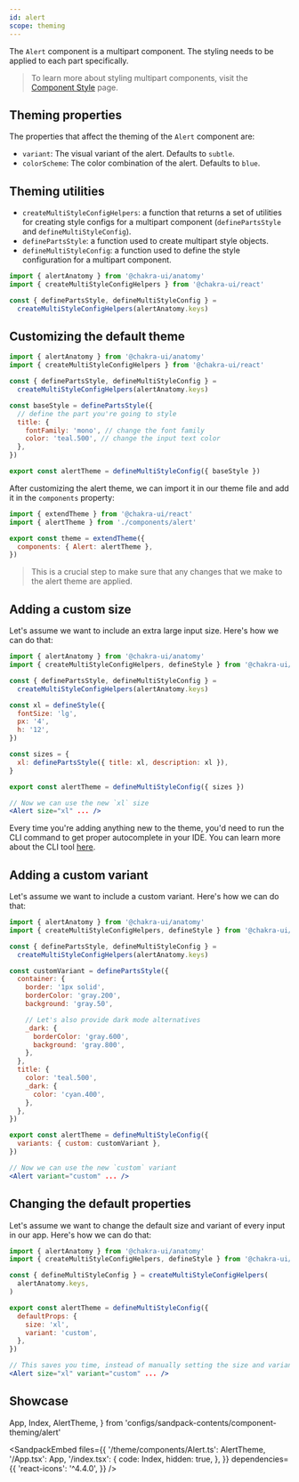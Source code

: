 ```yaml
---
id: alert
scope: theming
---
```


The `Alert` component is a multipart component. The styling needs to be applied
to each part specifically.

> To learn more about styling multipart components, visit the
> [Component Style](/docs/styled-system/component-style#styling-multipart-components)
> page.

## Theming properties

The properties that affect the theming of the `Alert` component are:

- `variant`: The visual variant of the alert. Defaults to `subtle`.
- `colorScheme`: The color combination of the alert. Defaults to `blue`.

## Theming utilities

- `createMultiStyleConfigHelpers`: a function that returns a set of utilities
  for creating style configs for a multipart component (`definePartsStyle` and
  `defineMultiStyleConfig`).
- `definePartsStyle`: a function used to create multipart style objects.
- `defineMultiStyleConfig`: a function used to define the style configuration
  for a multipart component.

```jsx live=false
import { alertAnatomy } from '@chakra-ui/anatomy'
import { createMultiStyleConfigHelpers } from '@chakra-ui/react'

const { definePartsStyle, defineMultiStyleConfig } =
  createMultiStyleConfigHelpers(alertAnatomy.keys)
```

## Customizing the default theme

```jsx live=false
import { alertAnatomy } from '@chakra-ui/anatomy'
import { createMultiStyleConfigHelpers } from '@chakra-ui/react'

const { definePartsStyle, defineMultiStyleConfig } =
  createMultiStyleConfigHelpers(alertAnatomy.keys)

const baseStyle = definePartsStyle({
  // define the part you're going to style
  title: {
    fontFamily: 'mono', // change the font family
    color: 'teal.500', // change the input text color
  },
})

export const alertTheme = defineMultiStyleConfig({ baseStyle })
```

After customizing the alert theme, we can import it in our theme file and add it
in the `components` property:

```jsx live=false
import { extendTheme } from '@chakra-ui/react'
import { alertTheme } from './components/alert'

export const theme = extendTheme({
  components: { Alert: alertTheme },
})
```

> This is a crucial step to make sure that any changes that we make to the alert
> theme are applied.

## Adding a custom size

Let's assume we want to include an extra large input size. Here's how we can do
that:

```jsx live=false
import { alertAnatomy } from '@chakra-ui/anatomy'
import { createMultiStyleConfigHelpers, defineStyle } from '@chakra-ui/react'

const { definePartsStyle, defineMultiStyleConfig } =
  createMultiStyleConfigHelpers(alertAnatomy.keys)

const xl = defineStyle({
  fontSize: 'lg',
  px: '4',
  h: '12',
})

const sizes = {
  xl: definePartsStyle({ title: xl, description: xl }),
}

export const alertTheme = defineMultiStyleConfig({ sizes })

// Now we can use the new `xl` size
<Alert size="xl" ... />
```

Every time you're adding anything new to the theme, you'd need to run the CLI
command to get proper autocomplete in your IDE. You can learn more about the CLI
tool [here](/docs/styled-system/cli).

## Adding a custom variant

Let's assume we want to include a custom variant. Here's how we can do that:

```jsx live=false
import { alertAnatomy } from '@chakra-ui/anatomy'
import { createMultiStyleConfigHelpers, defineStyle } from '@chakra-ui/react'

const { definePartsStyle, defineMultiStyleConfig } =
  createMultiStyleConfigHelpers(alertAnatomy.keys)

const customVariant = definePartsStyle({
  container: {
    border: '1px solid',
    borderColor: 'gray.200',
    background: 'gray.50',

    // Let's also provide dark mode alternatives
    _dark: {
      borderColor: 'gray.600',
      background: 'gray.800',
    },
  },
  title: {
    color: 'teal.500',
    _dark: {
      color: 'cyan.400',
    },
  },
})

export const alertTheme = defineMultiStyleConfig({
  variants: { custom: customVariant },
})

// Now we can use the new `custom` variant
<Alert variant="custom" ... />
```

## Changing the default properties

Let's assume we want to change the default size and variant of every input in
our app. Here's how we can do that:

```jsx live=false
import { alertAnatomy } from '@chakra-ui/anatomy'
import { createMultiStyleConfigHelpers, defineStyle } from '@chakra-ui/react'

const { defineMultiStyleConfig } = createMultiStyleConfigHelpers(
  alertAnatomy.keys,
)

export const alertTheme = defineMultiStyleConfig({
  defaultProps: {
    size: 'xl',
    variant: 'custom',
  },
})

// This saves you time, instead of manually setting the size and variant every time you use an input:
<Alert size="xl" variant="custom" ... />
```

## Showcase

  App,
  Index,
  AlertTheme,
} from 'configs/sandpack-contents/component-theming/alert'

<SandpackEmbed
  files={{
    '/theme/components/Alert.ts': AlertTheme,
    '/App.tsx': App,
    '/index.tsx': {
      code: Index,
      hidden: true,
    },
  }}
  dependencies={{
    'react-icons': '^4.4.0',
  }}
/>
